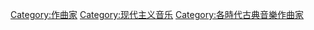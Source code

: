 [[Category:作曲家|Category:作曲家]]
[[Category:现代主义音乐|Category:现代主义音乐]]
[[Category:各時代古典音樂作曲家|Category:各時代古典音樂作曲家]]